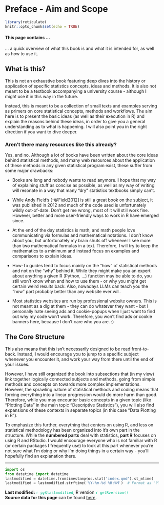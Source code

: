 # Preface - Aim and Scope {.unnumbered}

```r
library(reticulate)
knitr::opts_chunk$set(echo = TRUE)
```

#### This page contains ...

... a quick overview of what this book is and what it is intended for, as well as how to use it.

## What is this?

This is not an exhaustive book featuring deep dives into the history or application of specific statistics concepts, ideas and methods. It is also not meant to be a textbook accompanying a university course - although I might use it in this way in the future.

Instead, this is meant to be a collection of small texts and examples serving as primers on core statistical concepts, methods and workflows. The aim here is to present the basic ideas (as well as their execution in R) and explain the reasons behind these ideas, in order to give you a general understanding as to what is happening. I will also point you in the right direction if you want to dive deeper.

### Aren't there many resources like this already?

Yes, and no. Although a lot of books have been written about the core ideas behind statistical methods, and many web resources about the application of these methods in any given statistical program exist, these suffer from some major drawbacks:

-   Books are long and nobody wants to read anymore. I hope that my way of explaining stuff as concise as possible, as well as my way of writing will resonate in a way that many "dry" statistics textbooks simply can't.

-   While Andy Field's [-@Field2012] is still a great book on the subject, it was published in 2012 and much of the code used is unfortunately wildly out-of-date. Don't get me wrong, most of it will still work fine. However, better and more user-friendly ways to work in R have emerged since.

-   At the end of the day statistics is math, and math people love communicating via formulas and mathematical notations. I don't know about you, but unfortunately my brain shuts off whenever I see more than two mathematical formulas in a text. Therefore, I will try to keep the mathematics to a minimum and instead focus on examples and comparisons to explain ideas.

-   How-To guides tend to focus mainly on the "how" of statistical methods and not on the "why" behind it. While they might make you an expert about anything a given R (Python, ...) function may be able to do, you still won't know when and how to use them - or why you might get certain weird results back. Also, nowadays LLMs can teach you the "how" part probably better than any website ever will.

-   Most statistics websites are run by professional website owners. This is not meant as a dig at them - they can do whatever they want - but I personally hate seeing ads and cookie-popups when I just want to find out why my code won't work. Therefore, you won't find ads or cookie banners here, because I don't care who you are. :)

## The Core Structure

This also means that this isn't necessarily designed to be read front-to-back. Instead, I would encourage you to jump to a specific subject whenever you encounter it, and work your way from there until the end of your issues.

However, I have still organized the book into subsections that (in my view) link together logically connected subjects and methods, going from simple methods and concepts on towards more complex implementations. However, the sprawling nature of statistical methods and coding means that forcing everything into a linear progression would do more harm than good. Therefore, while you may encounter basic concepts in a given topic (like "Plotting Data" in the main topic "Descriptive Statistics"), you will also find expansions of these contexts in separate topics (in this case "Data Plotting in R").

To emphasize this further, everything that centers on using R, and less on statistical methodology has been organized into it's own part in the structure. While the **numbered parts** deal with statistics, **part R** focuses on using R and RStudio. I would encourage everyone who is not familiar with R (or certain packages I frequently use) to look at this part whenever you're not sure what I'm doing or why I'm doing things in a certain way - you'll hopefully find an explanation there.

------------------------------------------------------------------------

```python
import os
from datetime import datetime
lastmodified = datetime.fromtimestamp(os.stat('index.qmd').st_mtime)
lastmodified = lastmodified.strftime('%Y-%m-%d %H:%M')  # Format as 'YYYY-MM-DD HH:MM'
```

**Last modified:** [`r py$lastmodified`]{style="color:#00bc8c"}, R version [`r getRversion()`]{style="color:#00bc8c"}\
**Source data for this page** can be found <a href="https://github.com/fallenEngels/stats-basics/blob/main/files/index.qmd">here</a>.
